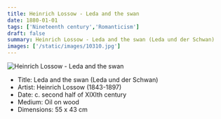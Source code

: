 ```yaml
---
title: Heinrich Lossow - Leda and the swan
date: 1880-01-01
tags: ['Nineteenth century','Romanticism']
draft: false
summary: Heinrich Lossow - Leda and the swan (Leda und der Schwan)
images: ['/static/images/10310.jpg']
---
```


![Heinrich Lossow - Leda and the swan](/static/images/10310.jpg)

* Title: Leda and the swan (Leda und der Schwan)
* Artist: Heinrich Lossow (1843-1897)
* Date: c. second half of XIXIth century
* Medium: Oil on wood
* Dimensions: 55 x 43 cm


